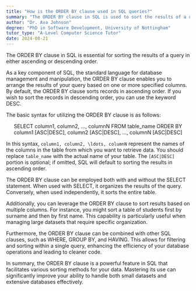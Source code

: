 ```yaml
---
title: "How is the ORDER BY clause used in SQL queries?"
summary: "The ORDER BY clause in SQL is used to sort the results of a query in ascending or descending order."
author: "Dr. Ava Johnson"
degree: "PhD in Software Development, University of Nottingham"
tutor_type: "A-Level Computer Science Tutor"
date: 2024-08-21
---
```


The ORDER BY clause in SQL is essential for sorting the results of a query in either ascending or descending order.

As a key component of SQL, the standard language for database management and manipulation, the ORDER BY clause enables you to arrange the results of your query based on one or more specified columns. By default, the ORDER BY clause sorts records in ascending order. If you wish to sort the records in descending order, you can use the keyword DESC.

The basic syntax for utilizing the ORDER BY clause is as follows:

$$
\text{SELECT column1, column2, \ldots, columnN FROM table\_name ORDER BY column1 [ASC|DESC], column2 [ASC|DESC], \ldots, columnN [ASC|DESC]}
$$

In this syntax, `column1, column2, \ldots, columnN` represent the names of the columns in the table from which you want to retrieve data. You should replace `table_name` with the actual name of your table. The `[ASC|DESC]` portion is optional; if omitted, SQL will default to sorting the results in ascending order.

The ORDER BY clause can be employed both with and without the SELECT statement. When used with SELECT, it organizes the results of the query. Conversely, when used independently, it sorts the entire table.

Additionally, you can leverage the ORDER BY clause to sort results based on multiple columns. For instance, you might sort a table of students first by surname and then by first name. This capability is particularly useful when managing large datasets that require specific organization.

Furthermore, the ORDER BY clause can be combined with other SQL clauses, such as WHERE, GROUP BY, and HAVING. This allows for filtering and sorting within a single query, enhancing the efficiency of your database operations and leading to cleaner code.

In summary, the ORDER BY clause is a powerful feature in SQL that facilitates various sorting methods for your data. Mastering its use can significantly improve your ability to handle both small datasets and extensive databases effectively.
    